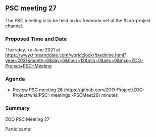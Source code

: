 
== PSC meeting 27 ==

The PSC meeting is to be held on irc.freenode.net at the  #zoo-project channel.

=== Proposed Time and Date ===

Thursday, xx June 2021 at https://www.timeanddate.com/worldclock/fixedtime.html?year=2021&month=6&day=6&hour=12&min=0&sec=0&msg=ZOO-Project+PSC+Meeting

=== Agenda ===
* Review PSC meeting 26 (https://github.com/ZOO-Project/ZOO-Project/wiki/PSC:-meetings:-PSCMeet26) minutes

=== Summary ===

ZOO PSC Meeting 27

Participants:



